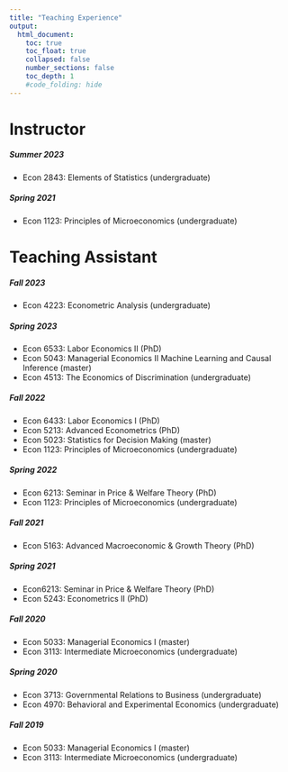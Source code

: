 ```yaml
---
title: "Teaching Experience"
output:
  html_document:
    toc: true
    toc_float: true
    collapsed: false
    number_sections: false
    toc_depth: 1
    #code_folding: hide
---
```



# Instructor


##### Summer 2023
 - Econ 2843: Elements of Statistics (undergraduate)

##### Spring 2021
 - Econ 1123: Principles of Microeconomics (undergraduate)



# Teaching Assistant

##### Fall 2023
 - Econ 4223: Econometric Analysis (undergraduate)

##### Spring 2023
 - Econ 6533: Labor Economics II (PhD)
 - Econ 5043: Managerial Economics II Machine Learning and Causal Inference (master)
 - Econ 4513: The Economics of Discrimination (undergraduate)


##### Fall 2022
 - Econ 6433: Labor Economics I (PhD)
 - Econ 5213: Advanced Econometrics (PhD)
 - Econ 5023: Statistics for Decision Making (master)
 - Econ 1123: Principles of Microeconomics (undergraduate)


##### Spring 2022
 - Econ 6213: Seminar in Price & Welfare Theory (PhD)
 - Econ 1123: Principles of Microeconomics (undergraduate)



##### Fall 2021
 - Econ 5163:  Advanced Macroeconomic & Growth Theory (PhD)



##### Spring 2021
 - Econ6213: Seminar in Price & Welfare Theory (PhD)
 - Econ 5243: Econometrics II (PhD)


##### Fall 2020
 - Econ 5033: Managerial Economics I (master)
 - Econ 3113: Intermediate Microeconomics (undergraduate) 


##### Spring 2020
 - Econ 3713: Governmental Relations to Business (undergraduate)
 - Econ 4970: Behavioral and Experimental Economics (undergraduate)


##### Fall 2019
 - Econ 5033: Managerial Economics I (master)
 - Econ 3113: Intermediate Microeconomics (undergraduate) 


